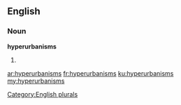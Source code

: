 ==English==

===Noun===
'''hyperurbanisms'''

# {{plural of|hyperurbanism}}

[[Category:English plurals]]

[[ar:hyperurbanisms]]
[[fr:hyperurbanisms]]
[[ku:hyperurbanisms]]
[[my:hyperurbanisms]]